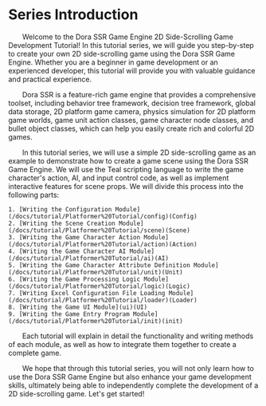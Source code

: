 
# Series Introduction

&emsp;&emsp;Welcome to the Dora SSR Game Engine 2D Side-Scrolling Game Development Tutorial! In this tutorial series, we will guide you step-by-step to create your own 2D side-scrolling game using the Dora SSR Game Engine. Whether you are a beginner in game development or an experienced developer, this tutorial will provide you with valuable guidance and practical experience.

&emsp;&emsp;Dora SSR is a feature-rich game engine that provides a comprehensive toolset, including behavior tree framework, decision tree framework, global data storage, 2D platform game camera, physics simulation for 2D platform game worlds, game unit action classes, game character node classes, and bullet object classes, which can help you easily create rich and colorful 2D games.

&emsp;&emsp;In this tutorial series, we will use a simple 2D side-scrolling game as an example to demonstrate how to create a game scene using the Dora SSR Game Engine. We will use the Teal scripting language to write the game character's action, AI, and input control code, as well as implement interactive features for scene props. We will divide this process into the following parts:

	1. [Writing the Configuration Module](/docs/tutorial/Platformer%20Tutorial/config)(Config)
	2. [Writing the Scene Creation Module](/docs/tutorial/Platformer%20Tutorial/scene)(Scene)
	3. [Writing the Game Character Action Module](/docs/tutorial/Platformer%20Tutorial/action)(Action)
	4. [Writing the Game Character AI Module](/docs/tutorial/Platformer%20Tutorial/ai)(AI)
	5. [Writing the Game Character Attribute Definition Module](/docs/tutorial/Platformer%20Tutorial/unit)(Unit)
	6. [Writing the Game Processing Logic Module](/docs/tutorial/Platformer%20Tutorial/logic)(Logic)
	7. [Writing Excel Configuration File Loading Module](/docs/tutorial/Platformer%20Tutorial/loader)(Loader)
	8. [Writing the Game UI Module](ui)(UI)
	9. [Writing the Game Entry Program Module](/docs/tutorial/Platformer%20Tutorial/init)(init)

&emsp;&emsp;Each tutorial will explain in detail the functionality and writing methods of each module, as well as how to integrate them together to create a complete game.

&emsp;&emsp;We hope that through this tutorial series, you will not only learn how to use the Dora SSR Game Engine but also enhance your game development skills, ultimately being able to independently complete the development of a 2D side-scrolling game. Let's get started!